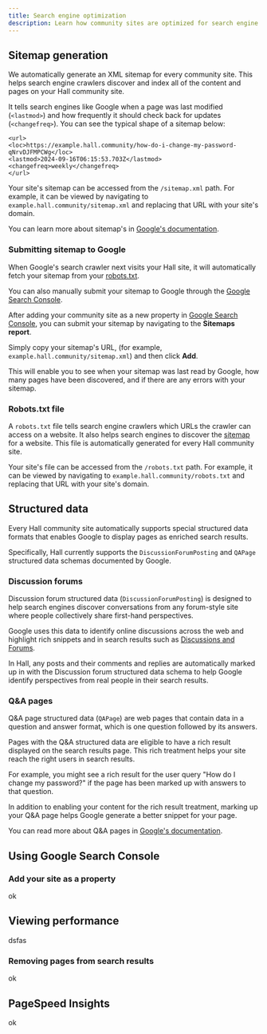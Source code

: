 ```yaml
---
title: Search engine optimization
description: Learn how community sites are optimized for search engine discovery
---
```


## Sitemap generation

We automatically generate an XML sitemap for every community site. This helps search engine crawlers discover and index all of the content and pages on your Hall community site.

It tells search engines like Google when a page was last modified (`<lastmod>`) and how frequently it should check back for updates (`<changefreq>`). You can see the typical shape of a sitemap below:

````
<url>
<loc>https://example.hall.community/how-do-i-change-my-password-qNrvDJFMPCWg</loc>
<lastmod>2024-09-16T06:15:53.703Z</lastmod>
<changefreq>weekly</changefreq>
</url>
````

Your site's sitemap can be accessed from the `/sitemap.xml` path. For example, it can be viewed by navigating to `example.hall.community/sitemap.xml` and replacing that URL with your site's domain.

You can learn more about sitemap's in [Google's documentation](https://developers.google.com/search/docs/crawling-indexing/sitemaps/build-sitemap).

### Submitting sitemap to Google

When Google's search crawler next visits your Hall site, it will automatically fetch your sitemap from your [robots.txt](#robots-txt-file).

You can also manually submit your sitemap to Google through the [Google Search Console](#using-google-search-console).

After adding your community site as a new property in [Google Search Console](#using-google-search-console), you can submit your sitemap by navigating to the **Sitemaps report**.

Simply copy your sitemap's URL, (for example, `example.hall.community/sitemap.xml`) and then click **Add**.

This will enable you to see when your sitemap was last read by Google, how many pages have been discovered, and if there are any errors with your sitemap.

### Robots.txt file

A `robots.txt` file tells search engine crawlers which URLs the crawler can access on a website. It also helps search engines to discover the [sitemap](#sitemap-generation) for a website. This file is automatically generated for every Hall community site.

Your site's file can be accessed from the `/robots.txt` path. For example, it can be viewed by navigating to `example.hall.community/robots.txt` and replacing that URL with your site's domain.


## Structured data

Every Hall community site automatically supports special structured data formats that enables Google to display pages as enriched search results.

Specifically, Hall currently supports the `DiscussionForumPosting` and `QAPage` structured data schemas documented by Google.

### Discussion forums

Discussion forum structured data (`DiscussionForumPosting`) is designed to help search engines discover conversations from any forum-style site where people collectively share first-hand perspectives.

Google uses this data to identify online discussions across the web and highlight rich snippets and in search results such as [Discussions and Forums](https://blog.google/products/search/google-search-discussions-forums-news/).

In Hall, any posts and their comments and replies are automatically marked up in with the Discussion forum structured data schema to help Google identify perspectives from real people in their search results.

### Q&A pages

Q&A page structured data (`QAPage`) are web pages that contain data in a question and answer format, which is one question followed by its answers.

Pages with the Q&A structured data are eligible to have a rich result displayed on the search results page. This rich treatment helps your site reach the right users in search results.

For example, you might see a rich result for the user query "How do I change my password?" if the page has been marked up with answers to that question.

In addition to enabling your content for the rich result treatment, marking up your Q&A page helps Google generate a better snippet for your page.

You can read more about Q&A pages in [Google's documentation](https://developers.google.com/search/docs/appearance/structured-data/qapage).


## Using Google Search Console

### Add your site as a property

ok

## Viewing performance

dsfas

### Removing pages from search results

ok

## PageSpeed Insights

ok


